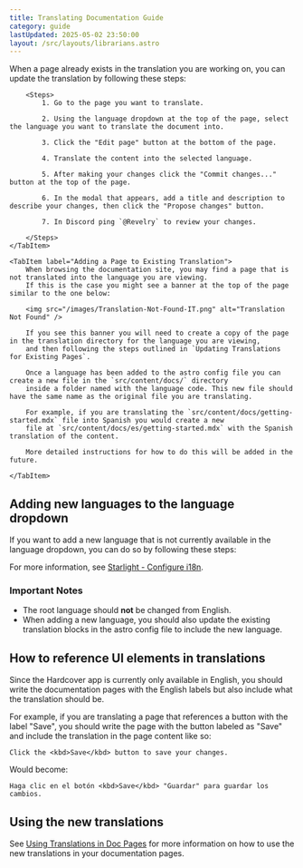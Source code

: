 ```yaml
---
title: Translating Documentation Guide
category: guide
lastUpdated: 2025-05-02 23:50:00
layout: /src/layouts/librarians.astro
---
```


<Tabs>
    <TabItem label="Updating Translations for Existing Pages" default>
        When a page already exists in the translation you are working on, you can update the translation by following these steps:

        <Steps>
            1. Go to the page you want to translate.

            2. Using the language dropdown at the top of the page, select the language you want to translate the document into.

            3. Click the "Edit page" button at the bottom of the page.

            4. Translate the content into the selected language.

            5. After making your changes click the "Commit changes..." button at the top of the page.

            6. In the modal that appears, add a title and description to describe your changes, then click the "Propose changes" button.

            7. In Discord ping `@Revelry` to review your changes.

        </Steps>
    </TabItem>

    <TabItem label="Adding a Page to Existing Translation">
        When browsing the documentation site, you may find a page that is not translated into the language you are viewing.
        If this is the case you might see a banner at the top of the page similar to the one below:

        <img src="/images/Translation-Not-Found-IT.png" alt="Translation Not Found" />

        If you see this banner you will need to create a copy of the page in the translation directory for the language you are viewing,
        and then following the steps outlined in `Updating Translations for Existing Pages`.

        Once a language has been added to the astro config file you can create a new file in the `src/content/docs/` directory
        inside a folder named with the language code. This new file should have the same name as the original file you are translating.

        For example, if you are translating the `src/content/docs/getting-started.mdx` file into Spanish you would create a new
        file at `src/content/docs/es/getting-started.mdx` with the Spanish translation of the content.

        More detailed instructions for how to do this will be added in the future.

    </TabItem>

</Tabs>

## Adding new languages to the language dropdown

If you want to add a new language that is not currently available in the language dropdown,
you can do so by following these steps:

For more information, see [Starlight - Configure i18n](https://starlight.astro.build/guides/i18n/#configure-i18n).

### Important Notes
- The root language should **not** be changed from English.
- When adding a new language, you should also update the existing translation blocks in the astro config file to include the new language.


## How to reference UI elements in translations

Since the Hardcover app is currently only available in English,
you should write the documentation pages with the English labels but also include what the translation should be.

For example, if you are translating a page that references a button with the label "Save",
you should write the page with the button labeled as "Save" and include the translation in the page content like so:

```
Click the <kbd>Save</kbd> button to save your changes.
```

Would become:

```
Haga clic en el botón <kbd>Save</kbd> "Guardar" para guardar los cambios.

```



## Using the new translations
See [Using Translations in Doc Pages](./using-translations) for more information on how to use the new translations in your documentation pages.